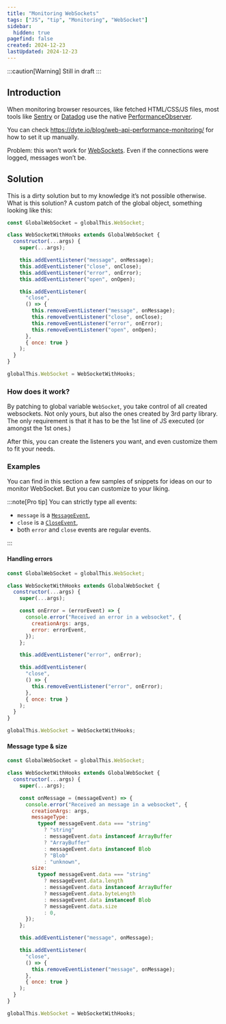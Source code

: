 ```yaml
---
title: "Monitoring WebSockets"
tags: ["JS", "tip", "Monitoring", "WebSocket"]
sidebar:
  hidden: true
pagefind: false
created: 2024-12-23
lastUpdated: 2024-12-23
---
```


:::caution[Warning]
Still in draft
:::

## Introduction

When monitoring browser resources, like fetched HTML/CSS/JS files, most tools like [Sentry](https://github.com/getsentry/sentry-javascript) or [Datadog](https://github.com/DataDog/browser-sdk) use the native [PerformanceObserver](https://developer.mozilla.org/en-US/docs/Web/API/PerformanceObserver).

You can check https://dyte.io/blog/web-api-performance-monitoring/ for how to set it up manually.

Problem: this won’t work for [WebSockets](https://developer.mozilla.org/en-US/docs/Web/API/WebSocket). Even if the connections were logged, messages won’t be.

## Solution

This is a dirty solution but to my knowledge it’s not possible otherwise. What is this solution? A custom patch of the global object, something looking like this:

```js
const GlobalWebSocket = globalThis.WebSocket;

class WebSocketWithHooks extends GlobalWebSocket {
  constructor(...args) {
    super(...args);

    this.addEventListener("message", onMessage);
    this.addEventListener("close", onClose);
    this.addEventListener("error", onError);
    this.addEventListener("open", onOpen);

    this.addEventListener(
      "close",
      () => {
        this.removeEventListener("message", onMessage);
        this.removeEventListener("close", onClose);
        this.removeEventListener("error", onError);
        this.removeEventListener("open", onOpen);
      },
      { once: true }
    );
  }
}

globalThis.WebSocket = WebSocketWithHooks;
```

### How does it work?

By patching to global variable `WebSocket`, you take control of all created websockets. Not only yours, but also the ones created by 3rd party library. The only requirement is that it has to be the 1st line of JS executed (or amongst the 1st ones.)

After this, you can create the listeners you want, and even customize them to fit your needs.

### Examples

You can find in this section a few samples of snippets for ideas on our to monitor WebSocket. But you can customize to your liking.

:::note[Pro tip]
You can strictly type all events:

- `message` is a [`MessageEvent`](https://developer.mozilla.org/en-US/docs/Web/API/MessageEvent),
- `close` is a [`CloseEvent`](https://developer.mozilla.org/en-US/docs/Web/API/CloseEvent),
- both `error` and `close` events are regular events.

:::

#### Handling errors

```js
const GlobalWebSocket = globalThis.WebSocket;

class WebSocketWithHooks extends GlobalWebSocket {
  constructor(...args) {
    super(...args);

    const onError = (errorEvent) => {
      console.error("Received an error in a websocket", {
        creationArgs: args,
        error: errorEvent,
      });
    };

    this.addEventListener("error", onError);

    this.addEventListener(
      "close",
      () => {
        this.removeEventListener("error", onError);
      },
      { once: true }
    );
  }
}

globalThis.WebSocket = WebSocketWithHooks;
```

#### Message type & size

```js
const GlobalWebSocket = globalThis.WebSocket;

class WebSocketWithHooks extends GlobalWebSocket {
  constructor(...args) {
    super(...args);

    const onMessage = (messageEvent) => {
      console.error("Received an message in a websocket", {
        creationArgs: args,
        messageType:
          typeof messageEvent.data === "string"
            ? "string"
            : messageEvent.data instanceof ArrayBuffer
            ? "ArrayBuffer"
            : messageEvent.data instanceof Blob
            ? "Blob"
            : "unknown",
        size:
          typeof messageEvent.data === "string"
            ? messageEvent.data.length
            : messageEvent.data instanceof ArrayBuffer
            ? messageEvent.data.byteLength
            : messageEvent.data instanceof Blob
            ? messageEvent.data.size
            : 0,
      });
    };

    this.addEventListener("message", onMessage);

    this.addEventListener(
      "close",
      () => {
        this.removeEventListener("message", onMessage);
      },
      { once: true }
    );
  }
}

globalThis.WebSocket = WebSocketWithHooks;
```
